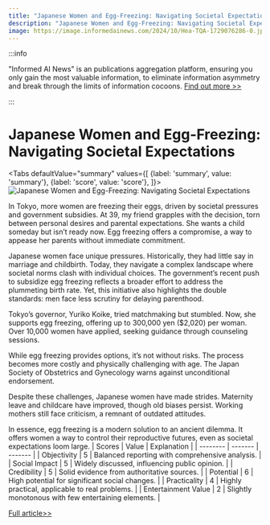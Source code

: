 ```yaml
---
title: "Japanese Women and Egg-Freezing: Navigating Societal Expectations"
description: "Japanese Women and Egg-Freezing: Navigating Societal Expectations"
image: https://image.informedainews.com/2024/10/Hea-TQA-1729076286-0.jpg
---
```



:::info

"Informed AI News" is an publications aggregation platform, ensuring you only gain the most valuable information, to eliminate information asymmetry and break through the limits of information cocoons.  [Find out more >>](/)

:::

# Japanese Women and Egg-Freezing: Navigating Societal Expectations


<Tabs
	defaultValue="summary"
	values={[
	{label: 'summary', value: 'summary'},
	{label: 'score', value: 'score'},
]}>
<TabItem value="summary">
<img
  src="https://image.informedainews.com/2024/10/Hea-TQA-1729076286-0.jpg"
  alt="Japanese Women and Egg-Freezing: Navigating Societal Expectations"
/>



In Tokyo, more women are freezing their eggs, driven by societal pressures and government subsidies. At 39, my friend grapples with the decision, torn between personal desires and parental expectations. She wants a child someday but isn’t ready now. Egg freezing offers a compromise, a way to appease her parents without immediate commitment.

Japanese women face unique pressures. Historically, they had little say in marriage and childbirth. Today, they navigate a complex landscape where societal norms clash with individual choices. The government’s recent push to subsidize egg freezing reflects a broader effort to address the plummeting birth rate. Yet, this initiative also highlights the double standards: men face less scrutiny for delaying parenthood.

Tokyo’s governor, Yuriko Koike, tried matchmaking but stumbled. Now, she supports egg freezing, offering up to 300,000 yen ($2,020) per woman. Over 10,000 women have applied, seeking guidance through counseling sessions.

While egg freezing provides options, it’s not without risks. The process becomes more costly and physically challenging with age. The Japan Society of Obstetrics and Gynecology warns against unconditional endorsement.

Despite these challenges, Japanese women have made strides. Maternity leave and childcare have improved, though old biases persist. Working mothers still face criticism, a remnant of outdated attitudes.

In essence, egg freezing is a modern solution to an ancient dilemma. It offers women a way to control their reproductive futures, even as societal expectations loom large.
</TabItem>
<TabItem value="score">
	| Scores     | Value   | Explanation |
	| -------- | ------- | ------- |
	| Objectivity  | 5    | Balanced reporting with comprehensive analysis.    |
	| Social Impact | 5     | Widely discussed, influencing public opinion.    |
	| Credibility    | 5    | Solid evidence from authoritative sources.    |
	| Potential    | 6    | High potential for significant social changes.    |
	| Practicality    | 4    | Highly practical, applicable to real problems.    |
	| Entertainment Value    | 2    | Slightly monotonous with few entertaining elements.    |
</TabItem>
</Tabs>

[Full article>>](https://asia.nikkei.com/Editor-s-Picks/Tea-Leaves/The-politics-of-egg-freezing-Japanese-style)
